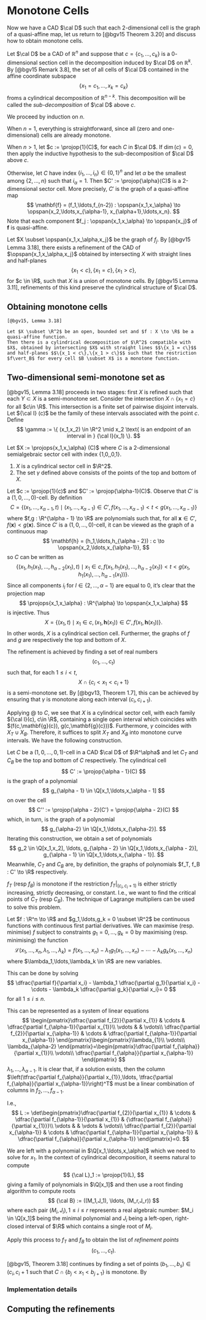 # Monotone Cells

Now we have a CAD $\cal D$ such that each 2-dimensional cell is the graph of a quasi-affine map, let us return to [@bgv15 Theorem 3.20] and discuss how to obtain monotone cells. 

::: {.definition #subcad}
Let $\cal D$ be a CAD of $\mathbb {R}^n$ and suppose that $c = \{ c_1,\ldots,c_k \}$ is a $0$-dimensional section cell in the decomposition induced by $\cal D$ on $\mathbb{R}^k$. 
By [@bgv15 Remark 3.8], the set of all cells of $\cal D$ contained in the affine coordinate subspace 
$$
\{ x_1=c_1,\ldots,x_k=c_k \}
$$
froms a cylindrical decomposition of $\mathbb{R}^{n-k}$. This decomposition will be called the *sub-decomposition* of $\cal D$ above $c$. 
:::

We proceed by induction on $n$. 
 
When $n=1$, everything is straightforward, since all (zero and one-dimensional) cells are already monotone. 

When $n>1$, let $c := \projop{1}(C)$, for each $C$ in $\cal D$. If $\dim(c) = 0$, then apply the inductive hypothesis to the sub-decomposition of $\cal D$ above $c$.

Otherwise, let $C$ have index $\{i_1,\ldots,i_n\} \in \{0,1\}^n$ and let $\alpha$ be the smallest among $\{2,\ldots,n\}$ such that $i_\alpha = 1$. Then $C' := \projop{\alpha}(C)$ is a 2-dimensional sector cell. More precisely, $C'$ is the graph of a quasi-affine map 
$$
\mathbf{f} = (f_1,\ldots,f_{n-2}) : \opspan{x_1,x_\alpha} \to \opspan{x_2,\ldots,x_{\alpha-1}, x_{\alpha+1},\ldots,x_n}.
$$
Note that each component $f_j : \opspan{x_1,x_\alpha} \to \opspan{x_j}$ of $\mathbf{f}$ is quasi-affine. 

Let $X \subset \opspan{x_1,x_\alpha,x_j}$ be the graph of $f_j$. By [@bgv15 Lemma 3.18], there exists a refinement of the CAD of $\opspan{x_1,x_\alpha,x_j}$ obtained by intersecting $X$ with straight lines and half-planes 
$$
\{x_1 < c\}, \{x_1 = c\}, \{x_1 > c\},
$$
for $c \in \R$, such that $X$ is a union of monotone cells. By [@bgv15 Lemma 3.11], refinements of this kind preserve the cylindrical structure of $\cal D$. 

## Obtaining monotone cells

```theorem
[@bgv15, Lemma 3.18]

Let $X \subset \R^2$ be an open, bounded set and $f : X \to \R$ be a quasi-affine function. 
Then there is a cylindrical decomposition of $\R^2$ compatible with $X$, obtained by intersecting $X$ with straight lines $$\{x_1 = c\}$$ and half-planes $$\{x_1 < c\},\{x_1 > c\}$$ such that the restriction $f\vert_B$ for every cell $B \subset X$ is a monotone function. 
```

## Two-dimensional semi-monotone set as 

[@bgv15, Lemma 3.18] proceeds in two stages: first $X$ is refined such that each $Y \subset X$ is a semi-monotone set. 
Consider the intersection $X \cap \{x_1 = c\}$ for all $c\in \R$. This intersection is a finite set of pairwise disjoint intervals. Let ${\cal I} (c)$ be the family of these intervals associated with the point $c$. Define 
$$
\gamma := \{ (x_1,x_2) \in \R^2 \mid x_2 \text{ is an endpoint of an interval in } {\cal I}(x_1) \}.
$$

:::{.lemma #gamma-top-bottom}
Let $X := \projops{x_1,x_\alpha} (C)$ where $C$ is a 2-dimensional semialgebraic sector cell with index \{1,0,\ldots,0,1\}. 

1. $X$ is a cylindrical sector cell in $\R^2$.
1. The set $\gamma$ defined above consists of the points of the top and bottom of $X$.
:::

::: {.proof}
Let $c := \projop{1}(c)$ and $C' := \projop{\alpha-1}(C)$. Observe that $C'$ is a $(1,0,\ldots,0)$-cell.
By definition 
$$
C = \{ (x_1,\ldots,x_{\alpha-1},t) \mid (x_1,\ldots,x_{\alpha-1}) \in C', f(x_1,\ldots,x_{\alpha - 1}) < t < g(x_1,\ldots,x_{\alpha - 1})\}
$$
where $f,g : \R^{\alpha - 1} \to \R$ are polynomials such that, for all $\mathbf{x} \in C'$, $f(\mathbf{x}) < g(\mathbf{x})$.
Since $C'$ is a $(1,0,\ldots,0)$-cell, it can be viewed as the graph of a continuous map 
$$
\mathbf{h} = (h_1,\ldots,h_{\alpha - 2}) : c \to \opspan{x_2,\ldots,x_{\alpha-1}},
$$
so $C$ can be written as
$$
\{ (x_1,h_1(x_1),\ldots,h_{\alpha-2}(x_1),t) \mid x_1 \in c, f(x_1,h_1(x_1),\ldots,h_{\alpha-2}(x_1)) < t < g(x_1,h_1(x_1),\ldots,h_{\alpha-1}(x_1))\}.
$$
Since all components $i_l$ for $l \in \{2,\ldots,\alpha - 1\}$ are equal to $0$, it's clear that the projection map
$$
\projops{x_1,x_\alpha} : \R^{\alpha} \to \opspan{x_1,x_\alpha}
$$
is injective. Thus
$$
X = \{ (x_1,t) \mid x_1 \in c, (x_1,\mathbf{h}(x_1)) \in C', f(x_1,\mathbf{h}(x_1)) \}.
$$
In other words, $X$ is a cylindrical section cell. Furthermer, the graphs of $f$ and $g$ are respectively the top and bottom of $X$. 
:::

The refinement is achieved by finding a set of real numbers 
$$
(c_1,\ldots,c_t)
$$
such that, for each $1 \le i < t$,
$$
X \cap \{c_i < x_1 < c_i+1\}
$$
is a semi-monotone set. By [@bgv13, Theorem 1.7], this can be achieved by ensuring that $\gamma$ is monotone along each interval $(c_i,c_{i+1})$.

Applying @\ref{lem::gamma-top-bottom} to $C$, we see that $X$ is a cylindrical sector cell, with each family ${\cal I}(c), c\in \R$, containing a single open interval which coincides with $(f(c,\mathbf{g}(c}), g(c,\mathbf{g}(c}))$. Furthermore, $\gamma$ coincides with $X_T \cup X_B$. Therefore, it suffices to split $X_T$ and $X_B$ into monotone curve intervals. We have the following construction.

Let $C$ be a $(1,0,\ldots,0,1)$-cell in a CAD $\cal D$ of $\R^\alpha$ and let $C_T$ and $C_B$ be the top and bottom of $C$ respectively. The cylindrical cell
$$
C' := \projop{\alpha - 1}(C)
$$
is the graph of a polynomial
$$
g_{\alpha - 1} \in \Q[x_1,\ldots,x_\alpha - 1]
$$ 
on over the cell 
$$
C'' := \projop{\alpha - 2}(C') = \projop{\alpha - 2}(C)
$$
which, in turn, is the graph of a polynomial
$$
g_{\alpha-2} \in \Q[x_1,\ldots,x_{\alpha-2}].
$$
Iterating this construction, we obtain a set of polynomials
$$
g_2 \in \Q[x_1,x_2], \ldots, g_{\alpha - 2} \in \Q[x_1,\ldots,x_{\alpha - 2}], g_{\alpha - 1} \in \Q[x_1,\ldots,x_{\alpha - 1}].
$$
Meanwhile, $C_T$ and $C_B$ are, by definition, the graphs of polynomials $f_T, f_B : C' \to \R$ respectively. 

$f_T$ (resp $f_B$) is monotone if the restriction $f_T\vert_{(c_i,c_i+1)}$ is either strictly increasing, strictly decreasing, or constant. I.e., we want to find the critical points of $C_T$ (resp $C_B$). The technique of Lagrange multipliers can be used to solve this problem. 

::: {.prop Name="Lagrange Multipliers" #lagrange}
Let $f : \R^n \to \R$ and $g_1,\ldots,g_k = 0 \subset \R^2$ be continuous functions with continuous first partial derivatives. 
We can maximise (resp. minimise) $f$ subject to constraints $g_1=0,\ldots,g_k=0$ by maximising (resp. minimising) the function
$$
\mathcal{L}(x_1, \ldots, x_n, \lambda_1,\ldots,\lambda_k) =  f(x_1, \ldots, x_n) - \lambda_1 g_1(x_1, \ldots, x_n) - \cdots - \lambda_k g_k(x_1,\ldots,x_n)
$$
where $\lambda_1,\ldots,\lambda_k \in \R$ are new variables. 

This can be done by solving
$$
\dfrac{\partial f}{\partial x_i} - \lambda_1 \dfrac{\partial g_1}{\partial x_i} - \cdots - \lambda_k \dfrac{\partial g_k}{\partial x_i}= 0
$$
for all $1\le i \le n$. 
:::

::: {.remark}
This can be represented as a system of linear equations
$$
\begin{pmatrix}\dfrac{\partial f_{2}}{\partial x_{1}} & \cdots & \dfrac{\partial f_{\alpha-1}}{\partial x_{1}}\\
\vdots &  & \vdots\\
\dfrac{\partial f_{2}}{\partial x_{\alpha-1}} & \cdots & \dfrac{\partial f_{\alpha-1}}{\partial x_{\alpha-1}}
\end{pmatrix}\begin{pmatrix}\lambda_{1}\\
\vdots\\
\lambda_{\alpha-2}
\end{pmatrix}=\begin{pmatrix}\dfrac{\partial f_{\alpha}}{\partial x_{1}}\\
\vdots\\
\dfrac{\partial f_{\alpha}}{\partial x_{\alpha-1}}
\end{pmatrix}
$$
$\lambda_1,\ldots,\lambda_{\alpha - 1}$.
It is clear that, if a solution exists, then the column 
$\left(\tfrac{\partial f_{\alpha}}{\partial x_{1}},\ldots, \tfrac{\partial f_{\alpha}}{\partial x_{\alpha-1}}\right)^T$ 
must be a linear combination of columns in $f_2,\ldots,f_{\alpha - 1}$. 

I.e.,
$$
L := \det\begin{pmatrix}\dfrac{\partial f_{2}}{\partial x_{1}} & \cdots & \dfrac{\partial f_{\alpha-1}}{\partial x_{1}} & {\dfrac{\partial f_{\alpha}}{\partial x_{1}}}\\
\vdots &  & \vdots & \vdots\\
\dfrac{\partial f_{2}}{\partial x_{\alpha-1}} & \cdots & \dfrac{\partial f_{\alpha-1}}{\partial x_{\alpha-1}} & \dfrac{\partial f_{\alpha}}{\partial x_{\alpha-1}}
\end{pmatrix}=0.
$$
:::

We are left with a polynomial in $\Q[x_1,\ldots,x_\alpha]$ which we need to solve for $x_1$.
In the context of cylindrical decomposition, it seems natural to compute
$$
{\cal L}_1 := 
\projop{1}(L),
$$
giving a family of polynomials in $\Q[x_1]$ and then use a root finding algorithm to compute roots
$$
{\cal B} := ((M_1,J_1), \ldots, (M_r,J_r))
$$
where each pair $(M_i, J_i), 1 \le i \le r$ represents a real algebraic number: $M_i \in \Q[x_1]$ being the minimal polynomial and $J_i$ being a left-open, right-closed interval of $\R$ which contains a single root of $M_i$.

Apply this process to $f_T$ and $f_B$ to obtain the list of *refinement points*
$$
(c_1,\ldots,c_t).
$$

[@bgv15, Theorem 3.18] continues by finding a set of points $(b_1,\ldots,b_s) \in (c_i,c_i+1$ such that $C \cap \{ b_j < x_1 < b_{j+1} \}$ is monotone. By 

### Implementation details




## Computing the refinements


